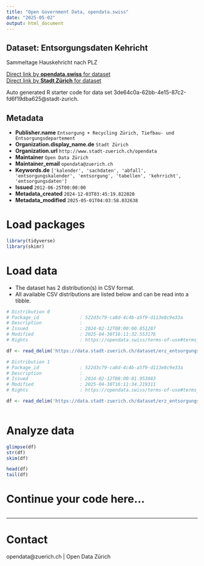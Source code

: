 ```yaml
---
title: "Open Government Data, opendata.swiss"
date: "2025-05-02"
output: html_document
---
```


## Dataset: Entsorgungsdaten Kehricht

Sammeltage Hauskehricht nach PLZ

[Direct link by **opendata.swiss** for dataset](https://opendata.swiss/de/dataset/entsorgungsdaten-kehricht)<br>
[Direct link by **Stadt Zürich** for dataset](https://data.stadt-zuerich.ch/dataset/erz_entsorgungskalender_kehricht)

Auto generated R starter code for data set 3de64c0a-62bb-4e15-87c2-fd6f19dba625@stadt-zurich.

## Metadata

- **Publisher.name** `Entsorgung + Recycling Zürich, Tiefbau- und Entsorgungsdepartement`
- **Organization.display_name.de** `Stadt Zürich`
- **Organization.url** `http://www.stadt-zuerich.ch/opendata`
- **Maintainer** `Open Data Zürich`
- **Maintainer_email** `opendata@zuerich.ch`
- **Keywords.de** `['kalender', 'sachdaten', 'abfall', 'entsorgungskalender', 'entsorgung', 'tabellen', 'kehrricht', 'entsorgungsdaten']`
- **Issued** `2012-06-25T00:00:00`
- **Metadata_created** `2024-12-03T03:45:19.822020`
- **Metadata_modified** `2025-05-01T04:03:58.032638`


# Load packages

```r

library(tidyverse)
library(skimr)

```

# Load data

-   The dataset has 2 distribution(s) in CSV format.
-   All available CSV distributions are listed below and can be read into a tibble.

```r

# Distribution 0
# Package_id               : 522d3c79-ca8d-4c4b-a5f9-d113e8c9e33a
# Description              : 
# Issued                   : 2024-02-12T08:00:00.851287
# Modified                 : 2025-04-30T16:11:32.553176
# Rights                   : https://opendata.swiss/terms-of-use#terms_open

df <- read_delim('https://data.stadt-zuerich.ch/dataset/erz_entsorgungskalender_kehricht/download/entsorgungskalender_kehricht_2024.csv')

# Distribution 1
# Package_id               : 522d3c79-ca8d-4c4b-a5f9-d113e8c9e33a
# Description              : 
# Issued                   : 2024-02-12T08:00:01.953883
# Modified                 : 2025-04-30T16:11:34.219311
# Rights                   : https://opendata.swiss/terms-of-use#terms_open

df <- read_delim('https://data.stadt-zuerich.ch/dataset/erz_entsorgungskalender_kehricht/download/entsorgungskalender_kehricht_2025.csv')



```

# Analyze data

```r

glimpse(df)
str(df)
skim(df)

head(df)
tail(df)

```

# Continue your code here...

```r

```

------------------------------------------------------------------------

# Contact

opendata@zuerich.ch | Open Data Zürich
